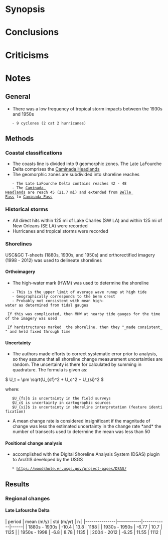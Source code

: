 = Synopsis = 


= Conclusions =


= Criticisms =


= Notes =
== General ==
* There was a low frequency of tropical storm impacts between the 1930s and 1950s
	- 9 cyclones (2 cat 2 hurricanes)

== Methods ==
=== Coastal classifications ===
* The coasts line is divided into 9 geomorphic zones. The Late LaFourche Delta comprises the [[Caminada Headlands]]
* The geomorphic zones are subdivided into shoreline reaches
	- The Late LaFourche Delta contains reaches 42 - 48
	- The [[Caminada Headlands]] are reach 45 (21.7 mi) and extended from [[Belle Pass]] to [[Caminada Pass]]

=== Historical storms ===
* All direct hits within 125 mi of Lake Charles (SW LA) and within 125 mi of New Orleans (SE LA) were recorded
* Hurricanes and tropical storms were recorded

=== Shorelines ===
USC&GC T-sheets (1880s, 1930s, and 1950s) and orthorectified imagery (1998 - 2012) was used to delineate shorelines

==== Orthoimagery ====
* The high-water mark (HWM) was used to determine the shoreline
	- This is the upper limit of average wave runup at high tide
	- Geographically corresponds to the berm crest
	- Probably not consistent with mean high-water as determined from tidal gauges
	- If this was complicated, then MHW at nearby tide gauges for the time of the imagery was used
	- If hardstructures marked  the shoreline, then they "_made consistent_" and held fixed through time

==== Uncertainty ====
* The authors made efforts to correct systematic error prior to analysis, so they assume that all shoreline change measurement uncertainties are random. The uncertainty is there for calculated by summing in quadrature. The formula is given as:

$ U_t = \pm \sqrt{U_{sf}^2 + U_c^2 + U_{si}^2 $

where:
	$U_{fs}$ is uncertainty in the field surveys
	$U_c$ is uncertainty in cartographic sources
	$U_{si}$ is uncertainty in shoreline interpretation (feature identification)

* A mean change rate is considered insignificant if the magnitude of change was less the estimated uncertainty in the change rate *and* the number of transects used to determine the mean was less than 50

==== Positional change analysis ====
* accomplished with the Digital Shoreline Analysis System (DSAS) plugin to ArcGIS developed by the USGS
	* [[https://woodshole.er.usgs.gov/project-pages/DSAS/]]

== Results ==
=== Regional changes ===
==== Late Lafourche Delta ====
| period        | mean (m/y) | std (m/yr) | n    |
|---------------|------------|------------|------|
| 1880s - 1930s | -10.4      | 13.8       | 1188 |
| 1930s - 1950s | -6.77      | 10.7       | 1125 |
| 1950s - 1998  | -6.8       | 8.78       | 1135 |
| 2004 - 2012   | -6.25      | 11.55      | 1112 | 



